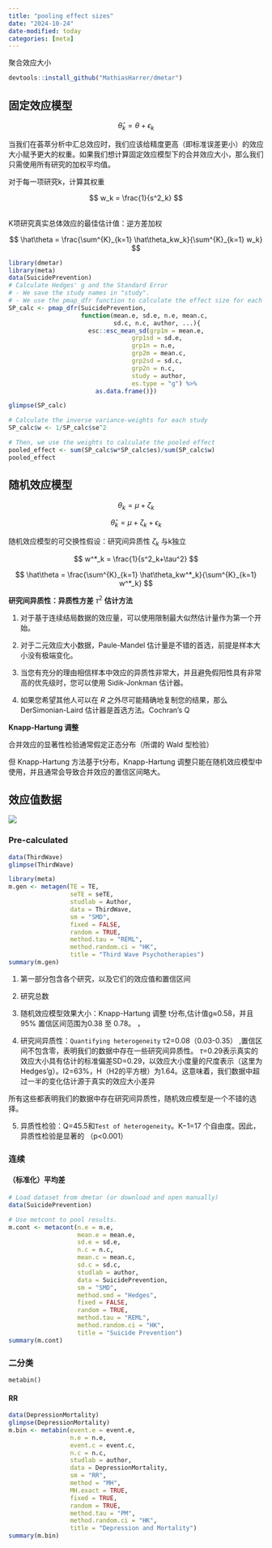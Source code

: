 ```yaml
---
title: "pooling effect sizes"
date: "2024-10-24"
date-modified: today
categories: [meta]
---
```


聚合效应大小

```r
devtools::install_github("MathiasHarrer/dmetar")
```

## 固定效应模型

$$
\hat\theta_k = \theta + \epsilon_k
$$

当我们在荟萃分析中汇总效应时，我们应该给精度更高（即标准误差更小）的效应大小赋予更大的权重。如果我们想计算固定效应模型下的合并效应大小，那么我们只需使用所有研究的加权平均值。

对于每一项研究k，计算其权重

$$
w_k = \frac{1}{s^2_k}
$$

\
K项研究真实总体效应的最佳估计值：逆方差加权

$$
\hat\theta = \frac{\sum^{K}_{k=1} \hat\theta_kw_k}{\sum^{K}_{k=1} w_k}
$$

```r
library(dmetar)
library(meta)
data(SuicidePrevention)
# Calculate Hedges' g and the Standard Error
# - We save the study names in "study".
# - We use the pmap_dfr function to calculate the effect size for each row.
SP_calc <- pmap_dfr(SuicidePrevention, 
                    function(mean.e, sd.e, n.e, mean.c,
                             sd.c, n.c, author, ...){
                      esc::esc_mean_sd(grp1m = mean.e,
                                  grp1sd = sd.e,
                                  grp1n = n.e,
                                  grp2m = mean.c,
                                  grp2sd = sd.c,
                                  grp2n = n.c,
                                  study = author,
                                  es.type = "g") %>% 
                        as.data.frame()}) 

glimpse(SP_calc)
```

```r
# Calculate the inverse variance-weights for each study
SP_calc$w <- 1/SP_calc$se^2

# Then, we use the weights to calculate the pooled effect
pooled_effect <- sum(SP_calc$w*SP_calc$es)/sum(SP_calc$w)
pooled_effect
```

## 随机效应模型

$$
\theta_k  = \mu + \zeta_k
$$

$$
\hat\theta_k = \mu + \zeta_k + \epsilon_k
$$

随机效应模型的可交换性假设：研究间异质性 $\zeta_k$ 与k独立

$$
w^*_k = \frac{1}{s^2_k+\tau^2}
$$

$$
\hat\theta = \frac{\sum^{K}_{k=1} \hat\theta_kw^*_k}{\sum^{K}_{k=1} w^*_k}
$$

**研究间异质性：异质性方差** $\tau^2$ **估计方法**

1.  对于基于连续结局数据的效应量，可以使用限制最大似然估计量作为第一个开始。

2.  对于二元效应大小数据，Paule-Mandel 估计量是不错的首选，前提是样本大小没有极端变化。

3.  当您有充分的理由相信样本中效应的异质性非常大，并且避免假阳性具有非常高的优先级时，您可以使用 Sidik-Jonkman 估计器。

4.  如果您希望其他人可以在 *R* 之外尽可能精确地复制您的结果，那么 DerSimonian-Laird 估计器是首选方法。Cochran's Q

**Knapp-Hartung 调整**

合并效应的显著性检验通常假定正态分布（所谓的 Wald 型检验）

但 Knapp-Hartung 方法基于t分布，Knapp-Hartung 调整只能在随机效应模型中使用，并且通常会导致合并效应的置信区间略大。

## 效应值数据

![](images/clipboard-3750106771.png)

### Pre-calculated

```r
data(ThirdWave)
glimpse(ThirdWave)
```

```r
library(meta)
m.gen <- metagen(TE = TE,
                 seTE = seTE,
                 studlab = Author,
                 data = ThirdWave,
                 sm = "SMD",
                 fixed = FALSE,
                 random = TRUE,
                 method.tau = "REML",
                 method.random.ci = "HK",
                 title = "Third Wave Psychotherapies")
summary(m.gen)
```

1.  第一部分包含各个研究，以及它们的效应值和置信区间

2.  研究总数

3.  随机效应模型效果大小：Knapp-Hartung 调整 t分布,估计值g≈0.58，并且 95% 置信区间范围为0.38 至 0.78。 ，

4.  研究间异质性：`Quantifying heterogeneity` τ2=0.08（0.03-0.35） ,置信区间不包含零，表明我们的数据中存在一些研究间异质性。 $\tau$=0.29表示真实的效应大小具有估计的标准偏差SD=0.29，以效应大小度量的尺度表示（这里为Hedges’g）。I2=63%，H（H2的平方根）为1.64。这意味着，我们数据中超过一半的变化估计源于真实的效应大小差异

所有这些都表明我们的数据中存在研究间异质性，随机效应模型是一个不错的选择。

5.  异质性检验：Q=45.5和`Test of heterogeneity`。K−1=17 个自由度。因此，异质性检验是显著的 （p\<0.001）

### 连续

#### **（标准化）平均差**

```r
# Load dataset from dmetar (or download and open manually)
data(SuicidePrevention)

# Use metcont to pool results.
m.cont <- metacont(n.e = n.e,
                   mean.e = mean.e,
                   sd.e = sd.e,
                   n.c = n.c,
                   mean.c = mean.c,
                   sd.c = sd.c,
                   studlab = author,
                   data = SuicidePrevention,
                   sm = "SMD",
                   method.smd = "Hedges",
                   fixed = FALSE,
                   random = TRUE,
                   method.tau = "REML",
                   method.random.ci = "HK",
                   title = "Suicide Prevention")
summary(m.cont)
```

### 二分类

`metabin()`

#### RR

```r
data(DepressionMortality)
glimpse(DepressionMortality)
m.bin <- metabin(event.e = event.e, 
                 n.e = n.e,
                 event.c = event.c,
                 n.c = n.c,
                 studlab = author,
                 data = DepressionMortality,
                 sm = "RR",
                 method = "MH",
                 MH.exact = TRUE,
                 fixed = TRUE,
                 random = TRUE,
                 method.tau = "PM",
                 method.random.ci = "HK",
                 title = "Depression and Mortality")
summary(m.bin)
```
